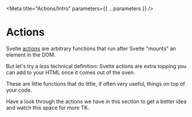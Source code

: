 
<Meta title="Actions/Intro" parameters={{ ...parameters }} />

# Actions

Svelte [actions](https://svelte.dev/tutorial/actions) are arbitrary functions that run after Svelte "mounts" an element in the DOM.

But let's try a _less_ technical definition: Svelte actions are extra topping you can add to your HTML once it comes out of the oven.

These are little functions that do little, if often very useful, things on top of your code.

Have a look through the actions we have in this section to get a better idea and watch this space for more TK.
